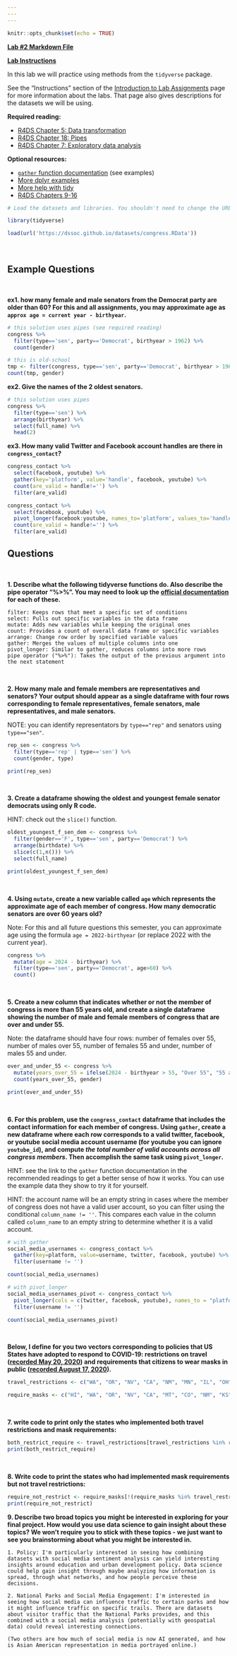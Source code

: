 ```yaml
---
---
---
```


```r
knitr::opts_chunk$set(echo = TRUE)
```

[**Lab #2 Markdown File**](/assignments/Lab_2.Rmd)

[**Lab Instructions**](https://dssoc.github.io/assignments/lab_instructions.html)

In this lab we will practice using methods from the `tidyverse` package.

See the "Instructions" section of the [Introduction to Lab Assignments](https://dssoc.github.io/assignments/lab_instructions.html) page for more information about the labs. That page also gives descriptions for the datasets we will be using.

**Required reading:**

-   [R4DS Chapter 5: Data transformation](https://r4ds.had.co.nz/transform.html)
-   [R4DS Chapter 18: Pipes](https://r4ds.had.co.nz/pipes.html)
-   [R4DS Chapter 7: Exploratory data analysis](https://r4ds.had.co.nz/exploratory-data-analysis.html)

**Optional resources:**

-   [`gather` function documentation](https://tidyr.tidyverse.org/reference/gather.html#examples) (see examples)
-   [More dplyr examples](https://rstudio.cloud/learn/primers/2)
-   [More help with tidy](https://rstudio.cloud/learn/primers/4)
-   [R4DS Chapters 9-16](https://r4ds.had.co.nz/wrangle-intro.html)

```r
# Load the datasets and libraries. You shouldn't need to change the URL in the `load` function.

library(tidyverse)

load(url('https://dssoc.github.io/datasets/congress.RData'))
```

<br/>

## Example Questions

<br>

**ex1. how many female and male senators from the Democrat party are older than 60? For this and all assignments, you may approximate age as `approx age = current year - birthyear`.**

```r
# this solution uses pipes (see required reading)
congress %>% 
  filter(type=='sen', party=='Democrat', birthyear > 1962) %>% 
  count(gender)

# this is old-school
tmp <- filter(congress, type=='sen', party=='Democrat', birthyear > 1962)
count(tmp, gender)
```

**ex2. Give the names of the 2 oldest senators.**

```r
# this solution uses pipes
congress %>% 
  filter(type=='sen') %>% 
  arrange(birthyear) %>% 
  select(full_name) %>% 
  head(2)
```

**ex3. How many valid Twitter and Facebook account handles are there in `congress_contact`?**

```r
congress_contact %>% 
  select(facebook, youtube) %>% 
  gather(key='platform', value='handle', facebook, youtube) %>% 
  count(are_valid = handle!='') %>% 
  filter(are_valid)

congress_contact %>% 
  select(facebook, youtube) %>% 
  pivot_longer(facebook:youtube, names_to='platform', values_to='handle') %>% 
  count(are_valid = handle!='') %>% 
  filter(are_valid)
```

## Questions

<br>

**1. Describe what the following tidyverse functions do. Also describe the pipe operator "%\>%". You may need to look up the [official documentation](https://www.rdocumentation.org/) for each of these.**

```         
filter: Keeps rows that meet a specific set of conditions
select: Pulls out specific variables in the data frame
mutate: Adds new variables while keeping the original ones
count: Provides a count of overall data frame or specific variables
arrange: Change row order by specified variable values
gather: Merges the values of multiple columns into one
pivot_longer: Similar to gather, reduces columns into more rows
pipe operator ("%>%"): Takes the output of the previous argument into the next statement
```

<br/>

**2. How many male and female members are representatives and senators? Your output should appear as a single dataframe with four rows corresponding to female representatives, female senators, male representatives, and male senators.**

NOTE: you can identify representators by `type=="rep"` and senators using `type=="sen"`.

```r
rep_sen <- congress %>% 
  filter(type=='rep' | type=='sen') %>% 
  count(gender, type)

print(rep_sen)
```

<br/>

**3. Create a dataframe showing the oldest and youngest female senator democrats using only R code.**

HINT: check out the `slice()` function.

```r
oldest_youngest_f_sen_dem <- congress %>% 
  filter(gender=='F', type=='sen', party=='Democrat') %>% 
  arrange(birthdate) %>%
  slice(c(1,n())) %>%
  select(full_name)

print(oldest_youngest_f_sen_dem)
```

<br/>

**4. Using `mutate`, create a new variable called `age` which represents the approximate age of each member of congress. How many democratic senators are over 60 years old?**

Note: For this and all future questions this semester, you can approximate age using the formula `age = 2022-birthyear` (or replace 2022 with the current year).

```r
congress %>%
  mutate(age = 2024 - birthyear) %>%
  filter(type=='sen', party=='Democrat', age>60) %>%
  count()
```

<br/>

**5. Create a new column that indicates whether or not the member of congress is more than 55 years old, and create a single dataframe showing the number of male and female members of congress that are over and under 55.**

Note: the dataframe should have four rows: number of females over 55, number of males over 55, number of females 55 and under, number of males 55 and under.

```r
over_and_under_55 <- congress %>%
  mutate(years_over_55 = ifelse(2024 - birthyear > 55, "Over 55", "55 and Under")) %>%
  count(years_over_55, gender)

print(over_and_under_55)
```

<br/>

**6. For this problem, use the `congress_contact` dataframe that includes the contact information for each member of congress. Using `gather`, create a new dataframe where each row corresponds to a valid twitter, facebook, or youtube social media account username (for youtube you can ignore `youtube_id`), and compute *the total number of valid accounts across all congress members*. Then accomplish the same task using `pivot_longer`.**

HINT: see the link to the `gather` function documentation in the recommended readings to get a better sense of how it works. You can use the example data they show to try it for yourself.

HINT: the account name will be an empty string in cases where the member of congress does not have a valid user account, so you can filter using the conditional `column_name != ''`. This compares each value in the column called `column_name` to an empty string to determine whether it is a valid account.

```r
# with gather
social_media_usernames <- congress_contact %>%
  gather(key=platform, value=username, twitter, facebook, youtube) %>%
  filter(username != '')

count(social_media_usernames)

# with pivot_longer
social_media_usernames_pivot <- congress_contact %>%
  pivot_longer(cols = c(twitter, facebook, youtube), names_to = "platform", values_to = "username") %>%
  filter(username != '')

count(social_media_usernames_pivot)
```

<br/>

**Below, I define for you two vectors corresponding to policies that US States have adopted to respond to COVID-19: restrictions on travel ([recorded May 20, 2020](https://www.wsj.com/articles/a-state-by-state-guide-to-coronavirus-lockdowns-11584749351)) and requirements that citizens to wear masks in public ([recorded August 17, 2020](https://www.cnn.com/2020/06/19/us/states-face-mask-coronavirus-trnd/index.html)).**

```r
travel_restrictions <- c("WA", "OR", "NV", "CA", "NM", "MN", "IL", "OH", "MI", "PA", "VA", "NY", "MA", "VH", "ME", "DE", "MD", "NJ")

require_masks <- c("HI", "WA", "OR", "NV", "CA", "MT", "CO", "NM", "KS", "TX", "MN", "AR", "LA", "WI", "IL", "AL", "MI", "IN", "OH", "KY", "WV", "NC", "VA", "DC", "DE", "PA", "NY", "VT", "NH", "MA", "RI", "CT", "ME")
```

<br/>

**7. write code to print only the states who implemented both travel restrictions and mask requirements:**

```r
both_restrict_require <- travel_restrictions[travel_restrictions %in% require_masks]
print(both_restrict_require)
```

<br/>

**8. Write code to print the states who had implemented mask requirements but not travel restrictions:**

```r
require_not_restrict <- require_masks[!(require_masks %in% travel_restrictions)]
print(require_not_restrict)
```

**9. Describe two broad topics you might be interested in exploring for your final project. How would you use data science to gain insight about these topics? We won't require you to stick with these topics - we just want to see you brainstorming about what you might be interested in.**

```         
1. Policy: I'm particularly interested in seeing how combining datasets with social media sentiment analysis can yield interesting insights around education and urban development policy. Data science could help gain insight through maybe analyzing how information is spread, through what networks, and how people perceive these decisions.

2. National Parks and Social Media Engagement: I'm interested in seeing how social media can influence traffic to certain parks and how it might influence traffic on specific trails. There are datasets about visitor traffic that the National Parks provides, and this combined with a social media analysis (potentially with geospatial data) could reveal interesting connections.

(Two others are how much of social media is now AI generated, and how is Asian American representation in media portrayed online.)
```
